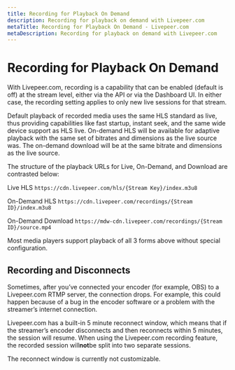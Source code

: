 ```yaml
---
title: Recording for Playback On Demand
description: Recording for playback on demand with Livepeer.com
metaTitle: Recording for Playback On Demand - Livepeer.com
metaDescription: Recording for playback on demand with Livepeer.com
---
```


# Recording for Playback On Demand

With Livepeer.com, recording is a capability that can be enabled (default is
off) at the stream level, either via the API or via the Dashboard UI. In either
case, the recording setting applies to only new live sessions for that stream.

Default playback of recorded media uses the same HLS standard as live, thus
providing capabilities like fast startup, instant seek, and the same wide device
support as HLS live. On-demand HLS will be available for adaptive playback with
the same set of bitrates and dimensions as the live source was. The on-demand
download will be at the same bitrate and dimensions as the live source.

The structure of the playback URLs for Live, On-Demand, and Download are
contrasted below:

Live HLS `https://cdn.livepeer.com/hls/{Stream Key}/index.m3u8`

On-Demand HLS `https://cdn.livepeer.com/recordings/{Stream ID}/index.m3u8`

On-Demand Download
`https://mdw-cdn.livepeer.com/recordings/{Stream ID}/source.mp4`

Most media players support playback of all 3 forms above without special
configuration.

## Recording and Disconnects

Sometimes, after you’ve connected your encoder (for example, OBS) to a
Livepeer.com RTMP server, the connection drops. For example, this could happen
because of a bug in the encoder software or a problem with the streamer’s
internet connection.

Livepeer.com has a built-in 5 minute reconnect window, which means that if the
streamer’s encoder disconnects and then reconnects within 5 minutes, the session
will resume. When using the Livepeer.com recording feature, the recorded session
will**not**be split into two separate sessions.

The reconnect window is currently not customizable.
